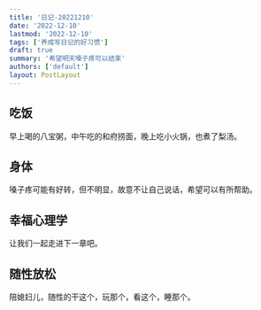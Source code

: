 ```yaml
---
title: '日记-20221210'
date: '2022-12-10'
lastmod: '2022-12-10'
tags: ['养成写日记的好习惯']
draft: true
summary: '希望明天嗓子疼可以结束'
authors: ['default']
layout: PostLayout
---
```


## 吃饭

早上喝的八宝粥，中午吃的和府捞面，晚上吃小火锅，也煮了梨汤。

## 身体

嗓子疼可能有好转，但不明显，故意不让自己说话，希望可以有所帮助。

## 幸福心理学

让我们一起走进下一章吧。

## 随性放松

陪媳妇儿，随性的干这个，玩那个，看这个，睡那个。
